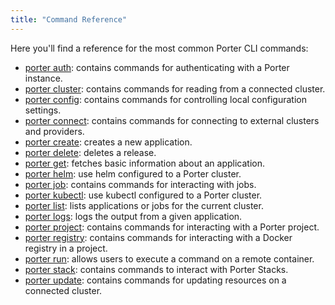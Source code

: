 ```yaml
---
title: "Command Reference"
---
```


Here you'll find a reference for the most common Porter CLI commands:

* [porter auth](/cli/command-reference/porter-auth): contains commands for authenticating with a Porter instance.
* [porter cluster](/cli/command-reference/porter-cluster): contains commands for reading from a connected cluster.
* [porter config](/cli/command-reference/porter-config): contains commands for controlling local configuration settings.
* [porter connect](/cli/command-reference/porter-connect): contains commands for connecting to external clusters and providers.
* [porter create](/cli/command-reference/porter-create): creates a new application.
* [porter delete](/cli/command-reference/porter-delete): deletes a release.
* [porter get](/cli/command-reference/porter-get): fetches basic information about an application.
* [porter helm](/cli/command-reference/porter-helm): use helm configured to a Porter cluster.
* [porter job](/cli/command-reference/porter-job): contains commands for interacting with jobs.
* [porter kubectl](/cli/command-reference/porter-kubectl): use kubectl configured to a Porter cluster.
* [porter list](/cli/command-reference/porter-list): lists applications or jobs for the current cluster.
* [porter logs](/cli/command-reference/porter-logs): logs the output from a given application.
* [porter project](/cli/command-reference/porter-project): contains commands for interacting with a Porter project.
* [porter registry](/cli/command-reference/porter-registry): contains commands for interacting with a Docker registry in a project.
* [porter run](/cli/command-reference/porter-run): allows users to execute a command on a remote container.
* [porter stack](/cli/command-reference/porter-stack): contains commands to interact with Porter Stacks.
* [porter update](/cli/command-reference/porter-update): contains commands for updating resources on a connected cluster.